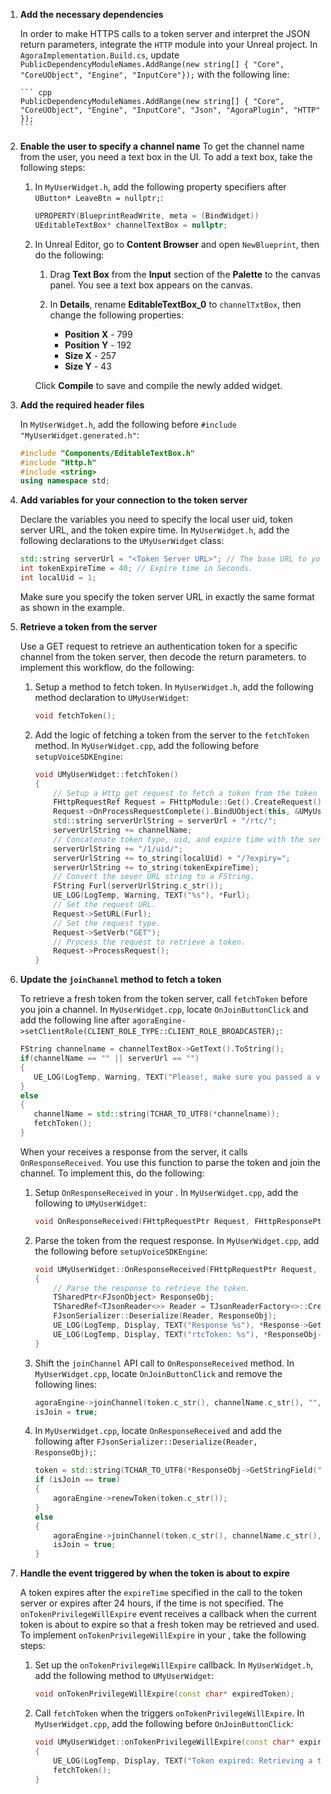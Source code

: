 <PlatformWrapper platform="unreal">

1.  **Add the necessary dependencies**

    In order to make HTTPS calls to a token server and interpret the JSON return parameters, integrate the `HTTP` module into your Unreal project. In `AgoraImplementation.Build.cs`, update `PublicDependencyModuleNames.AddRange(new string[] { "Core", "CoreUObject", "Engine", "InputCore"});` with the following line:

        ``` cpp
		PublicDependencyModuleNames.AddRange(new string[] { "Core", "CoreUObject", "Engine", "InputCore", "Json", "AgoraPlugin", "HTTP" });
        ```

3.  **Enable the user to specify a channel name**
    To get the channel name from the user, you need a text box in the UI. To add a text box, take the following steps:

    1. In `MyUserWidget.h`, add the following property specifiers after `UButton* LeaveBtn = nullptr;`:

        ``` cpp
        UPROPERTY(BlueprintReadWrite, meta = (BindWidget))
		UEditableTextBox* channelTextBox = nullptr;
        ```

    2. In Unreal Editor, go to **Content Browser** and open `NewBlueprint`, then do the following:

        1. Drag **Text Box** from the **Input** section of the **Palette** to the canvas panel. You see a text box appears on the canvas.

        1. In **Details**, rename **EditableTextBox_0** to `channelTxtBox`, then change the following properties:

            * **Position X** - 799
            * **Position Y** - 192
            * **Size X** - 257
            * **Size Y** - 43

        Click **Compile** to save and compile the newly added widget.

4.  **Add the required header files**

    In `MyUserWidget.h`, add the following before `#include "MyUserWidget.generated.h"`:

    ``` cpp
    #include "Components/EditableTextBox.h"
    #include "Http.h"
    #include <string>
    using namespace std;
    ```

5.  **Add variables for your connection to the token server**

    Declare the variables you need to specify the local user uid, token server URL, and the token expire time. In `MyUserWidget.h`, add the following declarations to the `UMyUserWidget` class:

    ``` cpp
    std::string serverUrl = "<Token Server URL>"; // The base URL to your token server, for example, "https://agora-token-service-production-92ff.up.railway.app".
    int tokenExpireTime = 40; // Expire time in Seconds.
    int localUid = 1;
    ```

    Make sure you specify the token server URL in exactly the same format as shown in the example.

7.  **Retrieve a token from the server**

    Use a GET request to retrieve an authentication token for a specific channel from the token server, then decode the return parameters. to implement this workflow, do the following:


    1. Setup a method to fetch token. In `MyUserWidget.h`, add the following method declaration to `UMyUserWidget`:

        ```cpp
       	void fetchToken();
        ```

    2. Add the logic of fetching a token from the server to the `fetchToken` method. In `MyUserWidget.cpp`, add the following before `setupVoiceSDKEngine`:

        ```cpp
        void UMyUserWidget::fetchToken()
        {
            // Setup a Http get request to fetch a token from the token server.
            FHttpRequestRef Request = FHttpModule::Get().CreateRequest();
            Request->OnProcessRequestComplete().BindUObject(this, &UMyUserWidget::OnResponseReceived);
            std::string serverUrlString = serverUrl + "/rtc/";
            serverUrlString += channelName;
            // Concatenate token type, uid, and expire time with the server URL string.
            serverUrlString += "/1/uid/";
            serverUrlString += to_string(localUid) + "/?expiry=";
            serverUrlString += to_string(tokenExpireTime);
            // Convert the sever URL string to a FString.
            FString Furl(serverUrlString.c_str());
            UE_LOG(LogTemp, Warning, TEXT("%s"), *Furl);
            // Set the request URL.
            Request->SetURL(Furl);
            // Set the request type.
            Request->SetVerb("GET");
            // Process the request to retrieve a token.
            Request->ProcessRequest();
        }
        ```

8.  **Update the `joinChannel` method to fetch a token**

    To retrieve a fresh token from the token server, call `fetchToken` before you join a channel. In `MyUserWidget.cpp`, locate `OnJoinButtonClick` and add the following line after `agoraEngine->setClientRole(CLIENT_ROLE_TYPE::CLIENT_ROLE_BROADCASTER);`:

     ``` cpp
    FString channelname = channelTextBox->GetText().ToString();
    if(channelName == "" || serverUrl == "")
    {
        UE_LOG(LogTemp, Warning, TEXT("Please!, make sure you passed a valid server url and channel name"));
    }
    else
    {
        channelName = std::string(TCHAR_TO_UTF8(*channelname));
        fetchToken();
    }
    ```
    When your <Vpl k = "CLIENT"/> receives a response from the server, it calls `OnResponseReceived`. You use this function to parse the token and join the channel. To implement this, do the following:

    1. Setup `OnResponseReceived` in your <Vpl k = "CLIENT"/>. In `MyUserWidget.cpp`, add the following to `UMyUserWidget`:

        ```cpp
        void OnResponseReceived(FHttpRequestPtr Request, FHttpResponsePtr Response, bool bConnectedSuccessfully);
        ```
    2. Parse the token from the request response. In `MyUserWidget.cpp`, add the following before `setupVoiceSDKEngine`:

        ```cpp
        void UMyUserWidget::OnResponseReceived(FHttpRequestPtr Request, FHttpResponsePtr Response, bool bConnectedSuccessfully)
        {
            // Parse the response to retrieve the token.
            TSharedPtr<FJsonObject> ResponseObj;
            TSharedRef<TJsonReader<>> Reader = TJsonReaderFactory<>::Create(Response->GetContentAsString());
            FJsonSerializer::Deserialize(Reader, ResponseObj);
            UE_LOG(LogTemp, Display, TEXT("Response %s"), *Response->GetContentAsString());
            UE_LOG(LogTemp, Display, TEXT("rtcToken: %s"), *ResponseObj->GetStringField("rtcToken"));
        }
        ```

    3. Shift the `joinChannel` API call to `OnResponseReceived` method. In `MyUserWidget.cpp`, locate `OnJoinButtonClick` and remove the following lines:

        ```cpp
        agoraEngine->joinChannel(token.c_str(), channelName.c_str(), "", 0);
        isJoin = true;
        ```

    3. In `MyUserWidget.cpp`, locate `OnResponseReceived` and add the following after `FJsonSerializer::Deserialize(Reader, ResponseObj);`:

        ```cpp
        token = std::string(TCHAR_TO_UTF8(*ResponseObj->GetStringField("rtcToken")));
        if (isJoin == true)
        {
            agoraEngine->renewToken(token.c_str());
        }
        else
        {
            agoraEngine->joinChannel(token.c_str(), channelName.c_str(), "", localUid);
            isJoin = true;
        }
        ```
9.  **Handle the event triggered by <Vg k="AGORA_BACKEND" /> when the token is about to expire**

    A token expires after the `expireTime` specified in the call to the token server or expires after 24 hours, if the time is not specified. The `onTokenPrivilegeWillExpire` event receives a callback when the current token is about to expire so that a fresh token may be retrieved and used. To implement `onTokenPrivilegeWillExpire` in your <Vpl k = "CLIENT"/>, take the following steps:

    1. Set up the `onTokenPrivilegeWillExpire` callback. In `MyUserWidget.h`, add the following method to `UMyUserWidget`:
       ```cpp
       void onTokenPrivilegeWillExpire(const char* expiredToken);
       ```

    2. Call `fetchToken` when the <Vg k = "VSDK"/> triggers `onTokenPrivilegeWillExpire`. In `MyUserWidget.cpp`, add the following before `OnJoinButtonClick`:

        ```cpp
        void UMyUserWidget::onTokenPrivilegeWillExpire(const char* expiredToken)
        {
            UE_LOG(LogTemp, Display, TEXT("Token expired: Retrieving a token from the server...."));
            fetchToken();
        }
       ```

</PlatformWrapper>
